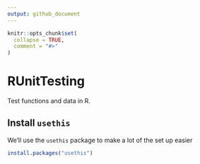```yaml
---
output: github_document
---
```


<!-- README.md is generated from README.Rmd. Please edit that file -->

```r
knitr::opts_chunk$set(
  collapse = TRUE,
  comment = "#>"
)
```

# RUnitTesting

Test functions and data in R.

## Install `usethis`

We'll use the `usethis` package to make a lot of the set up easier

```r
install.packages("usethis")
```
